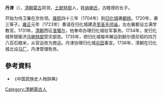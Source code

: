 '''丹津'''（{{bd|？||1737年|}}），[[清朝|清朝]][[蒙古族|蒙古]]将领，[[土默特部|土默特部]]人，姓[[纳喇氏|纳喇氏]]，古睦德的长子。

开始为侍卫兼在京佐领。[[康熙|康熙]]四十三年（1704年）到[[归化城|归化城]]袭[[都统|都统]]。1720年，袭三等子。[[雍正|雍正]]元年（1723年）奏请在归化城建造[[至圣先师|至圣先师]][[孔庙|庙]]，左右翼都设立满学教官。1731年，[[清朝|清朝]]西征[[准噶尔|准噶尔]]，他奉命办理归化城驻军事务。1734年，发归化城帑银赈济[[乌喇特部|乌喇特部]]受灾部民。1735年，把归化城每年解运到额尔德尼昭的四万八百石粮米，从官运改为商运。丹津协理归化城[[屯田|屯田]]事宜。1736年，清朝在归化城北设[[马厂|马厂]]，丹津管理牧务。

==參考資料==
* 《中国民族史人物辞典》
[[Category:清朝蒙古人|Category:清朝蒙古人]]